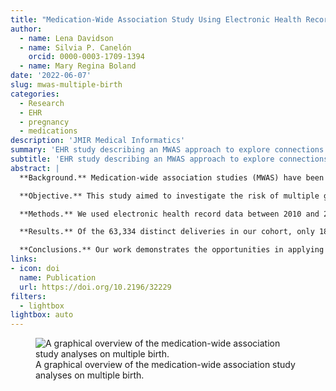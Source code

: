 ```yaml
---
title: "Medication-Wide Association Study Using Electronic Health Record Data of Prescription Medication Exposure and Multifetal Pregnancies: Retrospective Study"
author:
  - name: Lena Davidson
  - name: Silvia P. Canelón
    orcid: 0000-0003-1709-1394
  - name: Mary Regina Boland
date: '2022-06-07'
slug: mwas-multiple-birth
categories:
  - Research
  - EHR
  - pregnancy
  - medications
description: 'JMIR Medical Informatics'
summary: 'EHR study describing an MWAS approach to explore connections between prescription medication exposure and the risk of multiple gestation pregnancies'
subtitle: 'EHR study describing an MWAS approach to explore connections between prescription medication exposure and the risk of multiple gestation pregnancies'
abstract: |
  **Background.** Medication-wide association studies (MWAS) have been applied to assess the risk of individual prescription use and a wide range of health outcomes, including cancer, acute myocardial infarction, acute liver failure, acute renal failure, and upper gastrointestinal ulcers. Current literature on the use of preconception and periconception medication and its association with the risk of multiple gestation pregnancies (eg, monozygotic and dizygotic) is largely based on assisted reproductive technology (ART) cohorts. However, among non-ART pregnancies, it is unknown whether other medications increase the risk of multifetal pregnancies.  

  **Objective.** This study aimed to investigate the risk of multiple gestational births (eg., _twins_ and _triplets_) following preconception and periconception exposure to prescription medications in patients who delivered at Penn Medicine. 

  **Methods.** We used electronic health record data between 2010 and 2017 on patients who delivered babies at Penn Medicine, a health care system in the Greater Philadelphia area. We explored 3 logistic regression models: model 1 (no adjustment); model 2 (adjustment for maternal age); and model 3—our final logistic regression model (adjustment for maternal age, ART use, and infertility diagnosis). In all models, multiple births (MBs) were our outcome of interest (binary outcome), and each medication was assessed separately as a binary variable. To assess our MWAS model performance, we defined ART medications as our gold standard, given that these medications are known to increase the risk of MB.  

  **Results.** Of the 63,334 distinct deliveries in our cohort, only 1877 pregnancies (2.96%) were prescribed any medication during the preconception and first trimester period. Of the 123 medications prescribed, we found 26 (21.1%) medications associated with MB (using nominal _P_ values) and 10 (8.1%) medications associated with MB (using Bonferroni adjustment) in fully adjusted model 3. We found that our model 3 algorithm had an accuracy of 85% (using nominal _P_ values) and 89% (using Bonferroni-adjusted _P_ values).

  **Conclusions.** Our work demonstrates the opportunities in applying the MWAS approach with electronic health record data to explore associations between preconception and periconception medication exposure and the risk of MB while identifying novel candidate medications for further study. Overall, we found 3 novel medications linked with MB that could be explored in further work; this demonstrates the potential of our method to be used for hypothesis generation.
links:
- icon: doi
  name: Publication
  url: https://doi.org/10.2196/32229
filters:
  - lightbox
lightbox: auto
---
```


![A graphical overview of the medication-wide association study analyses on multiple birth.](featured.png){fig-alt="Confounding relationships for medication-outcome associations are illustrated. Within the MWAS, we adjust for maternal age, infertility diagnosis, and assisted reproductive technology–resulting pregnancy diagnosis. The study does not adjust for all known associations of multiple birth such as obstetric complications or family history of multiples. The validation of the MWAS models observed performance in capturing fertility medication exposure."}